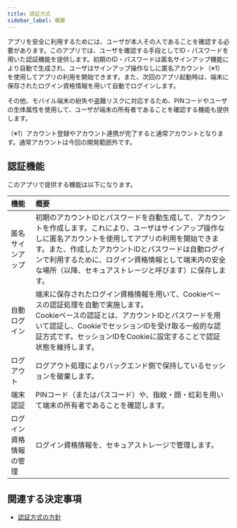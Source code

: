 ```yaml
---
title: 認証方式
sidebar_label: 概要
---
```


アプリを安全に利用するためには、ユーザが本人その人であることを確認する必要があります。このアプリでは、ユーザを確認する手段としてID・パスワードを用いた認証機能を提供します。初期のID・パスワードは匿名サインアップ機能により自動で生成され、ユーザはサインアップ操作なしに匿名アカウント（※1）を使用してアプリの利用を開始できます。また、次回のアプリ起動時は、端末に保存されたログイン資格情報を用いて自動でログインします。

その他、モバイル端末の紛失や盗難リスクに対応するため、PINコードやユーザの生体属性を使用して、ユーザが端末の所有者であることを確認する機能も提供します。

（※1）アカウント登録やアカウント連携が完了すると通常アカウントとなります。通常アカウントは今回の開発範囲外です。

## 認証機能

このアプリで提供する機能は以下になります。

| 機能 | 概要 |
|:--|:--|
| 匿名サインアップ | 初期のアカウントIDとパスワードを自動生成して、アカウントを作成します。これにより、ユーザはサインアップ操作なしに匿名アカウントを使用してアプリの利用を開始できます。また、作成したアカウントIDとパスワードは自動ログインで利用するために、ログイン資格情報として端末内の安全な場所（以降、セキュアストレージと呼びます）に保存します。|
| 自動ログイン | 端末に保存されたログイン資格情報を用いて、Cookieベースの認証処理を自動で実施します。<br/>Cookieベースの認証とは、アカウントIDとパスワードを用いて認証し、CookieでセッションIDを受け取る一般的な認証方式です。セッションIDをCookieに設定することで認証状態を維持します。|
| ログアウト | ログアウト処理によりバックエンド側で保持しているセッションを破棄します。|
| 端末認証 | PINコード（またはパスコード）や、指紋・顔・虹彩を用いて端末の所有者であることを確認します。 |
| ログイン資格情報の管理 | ログイン資格情報を、セキュアストレージで管理します。 |

## 関連する決定事項

- [認証方式の方針](../../decisions/adr-007-auth.mdx)
